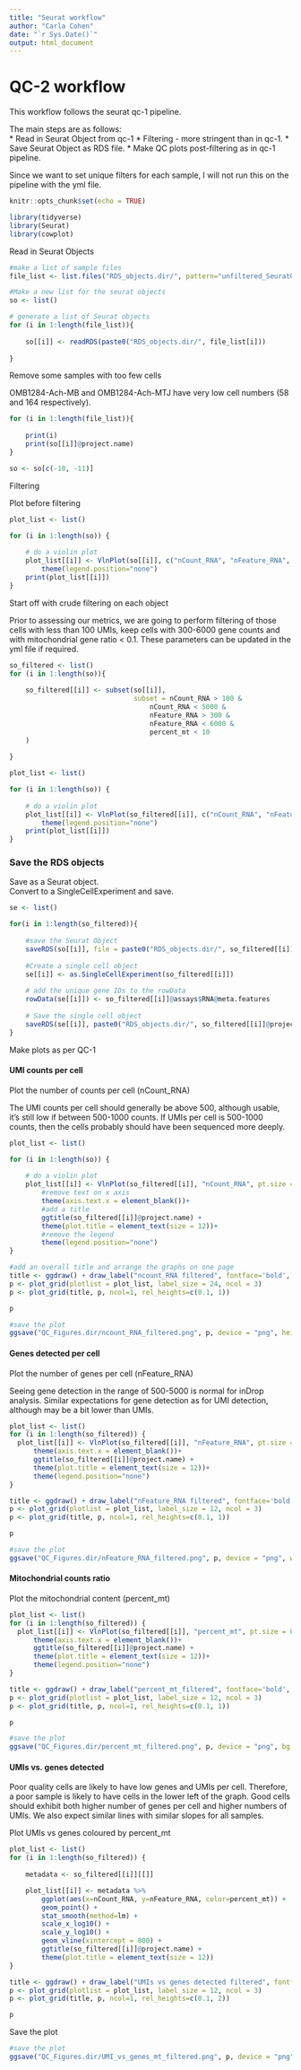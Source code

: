 ```yaml
---
title: "Seurat workflow"
author: "Carla Cohen"
date: "`r Sys.Date()`"
output: html_document
---
```


# QC-2 workflow

This workflow follows the seurat qc-1 pipeline.

The main steps are as follows:  
* Read in Seurat Object from qc-1
* Filtering - more stringent than in qc-1. 
* Save Seurat Object as RDS file.
* Make QC plots post-filtering as in qc-1 pipeline.

Since we want to set unique filters for each sample, I will not run this on the pipeline with the yml file. 


```r
knitr::opts_chunk$set(echo = TRUE)

library(tidyverse)
library(Seurat)
library(cowplot)

```


Read in Seurat Objects 

```r
#make a list of sample files
file_list <- list.files("RDS_objects.dir/", pattern="unfiltered_SeuratObject.rds")

#Make a new list for the seurat objects
so <- list()

# generate a list of Seurat objects
for (i in 1:length(file_list)){
    
    so[[i]] <- readRDS(paste0("RDS_objects.dir/", file_list[i]))
    
}

```


Remove some samples with too few cells

OMB1284-Ach-MB and OMB1284-Ach-MTJ have very low cell numbers (58 and 164 respectively). 


```r
for (i in 1:length(file_list)){
    
    print(i)
    print(so[[i]]@project.name)
}

so <- so[c(-10, -11)]


```



Filtering

Plot before filtering

```r
plot_list <- list()

for (i in 1:length(so)) {
    
    # do a violin plot
    plot_list[[i]] <- VlnPlot(so[[i]], c("nCount_RNA", "nFeature_RNA", "percent_mt"), pt.size = 0)+
        theme(legend.position="none")
    print(plot_list[[i]])
}


```



Start off with crude filtering on each object

Prior to assessing our metrics, we are going to perform filtering of those cells with less than 100 UMIs, keep cells with 300-6000 gene counts and with mitochondrial gene ratio < 0.1. These parameters can be updated in the yml file if required.


```r

so_filtered <- list()
for (i in 1:length(so)){
    
    so_filtered[[i]] <- subset(so[[i]], 
                               subset = nCount_RNA > 100 &
                                   nCount_RNA < 5000 &
                                   nFeature_RNA > 300 &
                                   nFeature_RNA < 6000 &
                                   percent_mt < 10 
    )
    
}

```



```r
plot_list <- list()

for (i in 1:length(so)) {
    
    # do a violin plot
    plot_list[[i]] <- VlnPlot(so_filtered[[i]], c("nCount_RNA", "nFeature_RNA", "percent_mt"), pt.size = 0)+
        theme(legend.position="none")
    print(plot_list[[i]])
}
```

### Save the RDS objects

Save as a Seurat object.   
Convert to a SingleCellExperiment and save.  

```r

se <- list()

for(i in 1:length(so_filtered)){
    
    #save the Seurat Object
    saveRDS(so[[i]], file = paste0("RDS_objects.dir/", so_filtered[[i]]@project.name, "_filtered_SeuratObject.rds"))
    
    #Create a single cell object
    se[[i]] <- as.SingleCellExperiment(so_filtered[[i]])
    
    # add the unique gene IDs to the rowData
    rowData(se[[i]]) <- so_filtered[[i]]@assays$RNA@meta.features
    
    # Save the single cell object
    saveRDS(se[[i]], paste0("RDS_objects.dir/", so_filtered[[i]]@project.name, "_raw_filtered_SingleCellExp.rds"))
}


```






Make plots as per QC-1

#### UMI counts per cell

Plot the number of counts per cell (nCount_RNA)

The UMI counts per cell should generally be above 500, although usable, it’s still low if between 500-1000 counts. If UMIs per cell is 500-1000 counts, then the cells probably should have been sequenced more deeply.

```r

plot_list <- list()

for (i in 1:length(so)) {
    
    # do a violin plot
    plot_list[[i]] <- VlnPlot(so_filtered[[i]], "nCount_RNA", pt.size = 0)+
        #remove text on x axis
        theme(axis.text.x = element_blank())+
        #add a title
        ggtitle(so_filtered[[i]]@project.name) +
        theme(plot.title = element_text(size = 12))+
        #remove the legend
        theme(legend.position="none")
}

#add an overall title and arrange the graphs on one page
title <- ggdraw() + draw_label("ncount_RNA filtered", fontface='bold', size = 24)
p <- plot_grid(plotlist = plot_list, label_size = 24, ncol = 3)
p <- plot_grid(title, p, ncol=1, rel_heights=c(0.1, 1))

p


```
```r
#save the plot
ggsave("QC_Figures.dir/ncount_RNA_filtered.png", p, device = "png", height = 10, bg = "white")


```
#### Genes detected per cell

Plot the number of genes per cell (nFeature_RNA)

Seeing gene detection in the range of 500-5000 is normal for inDrop analysis. Similar expectations for gene detection as for UMI detection, although may be a bit lower than UMIs.

```r

plot_list <- list()
for (i in 1:length(so_filtered)) {
  plot_list[[i]] <- VlnPlot(so_filtered[[i]], "nFeature_RNA", pt.size = 0)+
      theme(axis.text.x = element_blank())+
      ggtitle(so_filtered[[i]]@project.name) +
      theme(plot.title = element_text(size = 12))+
      theme(legend.position="none")
}

title <- ggdraw() + draw_label("nFeature_RNA filtered", fontface='bold', size = 24)
p <- plot_grid(plotlist = plot_list, label_size = 12, ncol = 3)
p <- plot_grid(title, p, ncol=1, rel_heights=c(0.1, 1))

p


```


```r
#save the plot
ggsave("QC_Figures.dir/nFeature_RNA_filtered.png", p, device = "png", width = 10, height = 10, bg = "white")


```

#### Mitochondrial counts ratio

Plot the mitochondrial content (percent_mt)

```r

plot_list <- list()
for (i in 1:length(so_filtered)) {
  plot_list[[i]] <- VlnPlot(so_filtered[[i]], "percent_mt", pt.size = 0)+
      theme(axis.text.x = element_blank())+
      ggtitle(so_filtered[[i]]@project.name) +
      theme(plot.title = element_text(size = 12))+
      theme(legend.position="none")
}

title <- ggdraw() + draw_label("percent_mt_filtered", fontface='bold', size = 24)
p <- plot_grid(plotlist = plot_list, label_size = 12, ncol = 3)
p <- plot_grid(title, p, ncol=1, rel_heights=c(0.1, 1))

p


```

```r
#save the plot
ggsave("QC_Figures.dir/percent_mt_filtered.png", p, device = "png", bg = "white", width = 10, height = 10)


```
#### UMIs vs. genes detected 

Poor quality cells are likely to have low genes and UMIs per cell. Therefore, a poor sample is likely to have cells in the lower left of the graph. Good cells should exhibit both higher number of genes per cell and higher numbers of UMIs. We also expect similar lines with similar slopes for all samples.

Plot UMIs vs genes coloured by percent_mt

```r

plot_list <- list()
for (i in 1:length(so_filtered)) {
  
    metadata <- so_filtered[[i]][[]]

    plot_list[[i]] <- metadata %>% 
        ggplot(aes(x=nCount_RNA, y=nFeature_RNA, color=percent_mt)) + 
        geom_point() + 
        stat_smooth(method=lm) +
        scale_x_log10() + 
        scale_y_log10() + 
        geom_vline(xintercept = 800) +
        ggtitle(so_filtered[[i]]@project.name) +
        theme(plot.title = element_text(size = 12))
}

title <- ggdraw() + draw_label("UMIs vs genes detected filtered", fontface='bold', size = 24)
p <- plot_grid(plotlist = plot_list, label_size = 12, ncol = 3)
p <- plot_grid(title, p, ncol=1, rel_heights=c(0.1, 2))

p


```

Save the plot
```r
#save the plot
ggsave("QC_Figures.dir/UMI_vs_genes_mt_filtered.png", p, device = "png", bg = "white", width = 14, height = 14)


```



